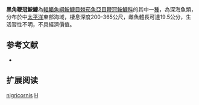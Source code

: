 {{Speciesbox
| name = 黑角鞭冠鮟鱇
| image = 
| image_width = 250px
| image_caption = 
| status = NE
| status_system = IUCN3.1
| genus = Himantolophus
| species = nigricornis
| authority = [[Bertelsen_&_Krefft|Bertelsen & Krefft]], 1988
| synonyms = 
}}
'''黑角鞭冠鮟鱇'''為[[輻鰭魚綱|輻鰭魚綱]][[鮟鱇目|鮟鱇目]][[棘茄魚亞目|棘茄魚亞目]][[鞭冠鮟鱇科|鞭冠鮟鱇科]]的其中一[[種|種]]，為深海魚類，分布於中[[太平洋|太平洋]]東部海域，棲息深度200-365公尺，雌魚體長可達19.5公分，生活習性不明，不具經濟價值。
==参考文献==
*{{FishBase_species|genus=Himantolophus|species=nigricornis|year=2014|month=2}}

== 扩展阅读 ==
{{refbegin}}
{{wikispecies-inline|Himantolophus nigricornis|黑角鞭冠鮟鱇}}
{{refend}}
{{Taxonbar|from=Q2316222}}

[[Category:鞭冠鮟鱇屬|nigricornis]]
[[Category:1988年描述的魚類|H]]


{{魚類小作品}}
